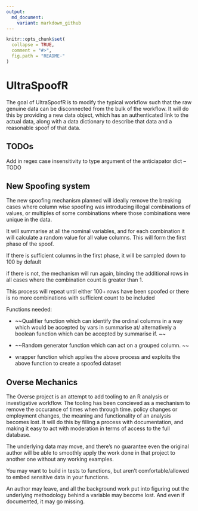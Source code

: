 ```yaml
---
output:
  md_document:
    variant: markdown_github
---
```


<!-- README.md is generated from README.Rmd. Please edit that file -->

```r
knitr::opts_chunk$set(
  collapse = TRUE,
  comment = "#>",
  fig.path = "README-"
)
```

# UltraSpoofR

The goal of UltraSpoofR is to modify the typical workflow such that the raw genuine data can be disconnected from the bulk of the workflow. It will do this by providing a new data object, which has an authenticated link to the actual data, along with a data dictionary to describe that data and a reasonable spoof of that data. 

## TODOs

Add in regex case insensitivity to type argument of the anticiapator dict --TODO

## New Spoofing system

The new spoofing mechanism planned will ideally remove the breaking cases where column wise spoofing was introducing illegal combinations of values, or multiples of some combinations where those combinations were unique in the data. 

It will summarise at all the nominal variables, and for each combination it will calculate a random value for all value columns. This will form the first phase of the spoof. 

If there is sufficient columns in the first phase, it will be sampled down to 100 by default

if there is not, the mechanism will run again, binding the additional rows in all cases where the combination count is greater than 1.

This process will repeat until either 100+ rows have been spoofed or there is no more combinations with sufficient count to be included

Functions needed:

- ~~Qualifier function which can identify the ordinal columns in a way  which would be accepted by vars in summarise at/ alternatively a boolean function which can be accepted by summarise if. ~~

- ~~Random generator function which can act on a grouped column. ~~

- wrapper function which applies the above process and exploits the above function to create a spoofed dataset


## Overse Mechanics

The Overse project is an attempt to add tooling to an R analysis or investigative workflow. The tooling has been concieved as a mechanism to remove the occurance of times when through time. policy changes or employment changes, the meaning and functionality of an analysis becomes lost. It will do this by filling a process with documentation, and making it easy to act with moderation in terms of access to the full database. 

The underlying data may move, and there's no guarantee even the original author will be able to smoothly apply the work done in that project to another one without any working examples.

You may want to build in tests to functions, but aren't comfortable/allowed to embed sensitive data in your functions.

An author may leave, and all the background work put into figuring out the underlying methodology behind a variable may become lost. And even if documented, it may go missing. 

